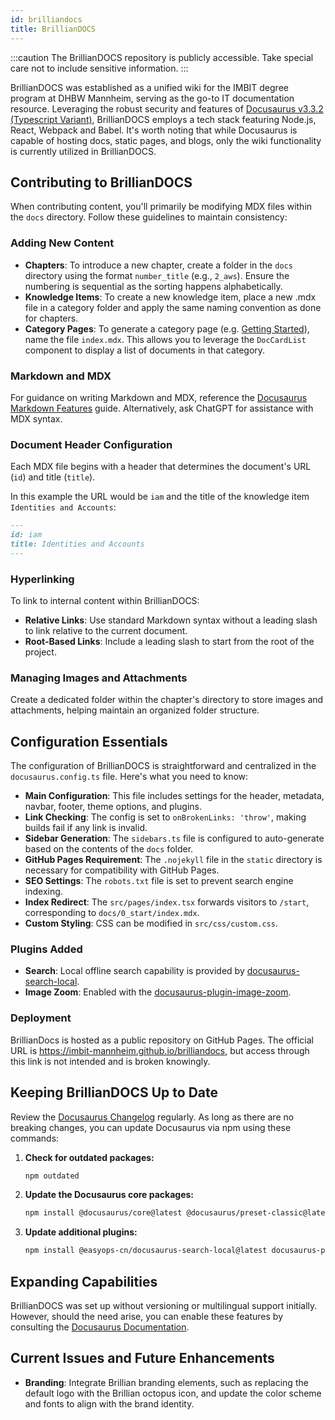 ```yaml
---
id: brilliandocs
title: BrillianDOCS
---
```


:::caution
The BrillianDOCS repository is publicly accessible. Take special care not to include sensitive information.
:::

BrillianDOCS was established as a unified wiki for the IMBIT degree program at DHBW Mannheim, serving as the go-to IT documentation resource. Leveraging the robust security and features of [Docusaurus v3.3.2 (Typescript Variant)](https://docusaurus.io/docs), BrillianDOCS employs a tech stack featuring Node.js, React, Webpack and Babel. It's worth noting that while Docusaurus is capable of hosting docs, static pages, and blogs, only the wiki functionality is currently utilized in BrillianDOCS.

## Contributing to BrillianDOCS
When contributing content, you'll primarily be modifying MDX files within the `docs` directory. Follow these guidelines to maintain consistency:

### Adding New Content
- **Chapters**: To introduce a new chapter, create a folder in the `docs` directory using the format `number_title` (e.g., `2_aws`). Ensure the numbering is sequential as the sorting happens alphabetically.
- **Knowledge Items**: To create a new knowledge item, place a new .mdx file in a category folder and apply the same naming convention as done for chapters.
- **Category Pages**: To generate a category page (e.g. [Getting Started](/getting-started)), name the file `index.mdx`. This allows you to leverage the `DocCardList` component to display a list of documents in that category.

### Markdown and MDX
For guidance on writing Markdown and MDX, reference the [Docusaurus Markdown Features](https://docusaurus.io/docs/markdown-features) guide. Alternatively, ask ChatGPT for assistance with MDX syntax.

### Document Header Configuration
Each MDX file begins with a header that determines the document's URL (`id`) and title (`title`).

In this example the URL would be `iam` and the title of the knowledge item `Identities and Accounts`:
```markdown
---
id: iam
title: Identities and Accounts
---
```

### Hyperlinking
To link to internal content within BrillianDOCS:

- **Relative Links**: Use standard Markdown syntax without a leading slash to link relative to the current document.
- **Root-Based Links**: Include a leading slash to start from the root of the project.

### Managing Images and Attachments
Create a dedicated folder within the chapter's directory to store images and attachments, helping maintain an organized folder structure.

## Configuration Essentials
The configuration of BrillianDOCS is straightforward and centralized in the `docusaurus.config.ts` file. Here's what you need to know:

- **Main Configuration**: This file includes settings for the header, metadata, navbar, footer, theme options, and plugins. 
- **Link Checking**: The config is set to `onBrokenLinks: 'throw'`, making builds fail if any link is invalid.
- **Sidebar Generation**: The `sidebars.ts` file is configured to auto-generate based on the contents of the `docs` folder.
- **GitHub Pages Requirement**: The `.nojekyll` file in the `static` directory is necessary for compatibility with GitHub Pages.
- **SEO Settings**: The `robots.txt` file is set to prevent search engine indexing.
- **Index Redirect**: The `src/pages/index.tsx` forwards visitors to `/start`, corresponding to `docs/0_start/index.mdx`.
- **Custom Styling**: CSS can be modified in `src/css/custom.css`.

### Plugins Added
- **Search**: Local offline search capability is provided by [docusaurus-search-local](https://github.com/easyops-cn/docusaurus-search-local).
- **Image Zoom**: Enabled with the [docusaurus-plugin-image-zoom](https://www.npmjs.com/package/docusaurus-plugin-image-zoom).

### Deployment
BrillianDocs is hosted as a public repository on GitHub Pages. The official URL is https://imbit-mannheim.github.io/brilliandocs, but access through this link is not intended and is broken knowingly.

## Keeping BrillianDOCS Up to Date
Review the [Docusaurus Changelog](https://github.com/facebook/docusaurus/blob/main/CHANGELOG.md) regularly. As long as there are no breaking changes, you can update Docusaurus via npm using these commands:

1. **Check for outdated packages:**

   ```bash
   npm outdated
   ```

2. **Update the Docusaurus core packages:**

   ```bash
   npm install @docusaurus/core@latest @docusaurus/preset-classic@latest
   ```

3. **Update additional plugins:**

   ```bash
   npm install @easyops-cn/docusaurus-search-local@latest docusaurus-plugin-image-zoom@latest
   ```

## Expanding Capabilities

BrillianDOCS was set up without versioning or multilingual support initially. However, should the need arise, you can enable these features by consulting the [Docusaurus Documentation](https://docusaurus.io/docs).

## Current Issues and Future Enhancements

- **Branding**: Integrate Brillian branding elements, such as replacing the default logo with the Brillian octopus icon, and update the color scheme and fonts to align with the brand identity.
